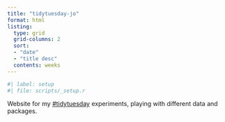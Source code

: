 ```yaml
---
title: "tidytuesday-jo"
format: html
listing: 
  type: grid
  grid-columns: 2
  sort: 
  - "date"
  - "title desc"
  contents: weeks
---
```


```r
#| label: setup
#| file: scripts/_setup.r

```

Website for my [#tidytuesday](https://github.com/rfordatascience/tidytuesday) experiments, playing with different data and packages.

